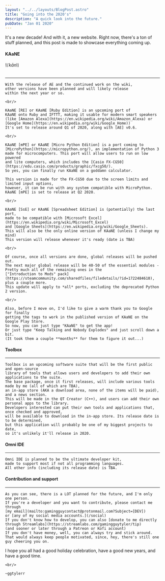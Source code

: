 ```yaml
---
layout: "../../layouts/BlogPost.astro"
title: "Going into the 2020's"
description: "A quick look into the future."
pubDate: "Jan 01 2020"
---
```


<section>
    It's a new decade! And with it, a new website. 
    Right now, there's a ton of stuff planned, 
    and this post is made to showcase everything coming up.
</section>
<section>
    <h4 class="inline text-2xl">KAaNE </h4><h6 class="inline text-lg">\\ˈkān\\</h6>
    <hr/>

    With the release of AE and the continued work on the wiki, 
    other versions have been planned and will likely release 
    within the next year or so.

    <br/>

    KAaNE [RE] or KAaNE [Ruby Edition] is an upcoming port of 
    KAaNE onto Ruby and IFTTT, making it usable for modern smart speakers 
    (like [Amazon Alexa](https://en.wikipedia.org/wiki/Amazon_Alexa) or 
    [Google Home](https://en.wikipedia.org/wiki/Google_Home)) 
    It's set to release around Q1 of 2020, along with [AE] v0.6.

    <br/>

    KAaNE [mPE] or KAaNE [Micro Python Edition] is a port coming to 
    [MicroPython](https://micropython.org/), an implementation of Python 3 
    made for microcomputers. This port will allow users to run on low powered 
    and lite computers, which includes the [Casio FX-CG50](https://edu.casio.com/products/graphic/fxcg50/). 
    So yes, you can finally run KAaNE on a goddamn calculator.

    This version is made for the FX-CG50 due to the screen limits and limited input options, 
    however, it can be run with any system compatible with MicroPython. 
    KAaNE [mPE] is set to release at Q2 2020.

    <br/>

    KAaNE [SsE] or KAaNE [Spreadsheet Edition] is (potentially) the last port, 
    made to be compatible with [Microsoft Excel](https://en.wikipedia.org/wiki/Microsoft_Excel) 
    and [Google Sheets](https://en.wikipedia.org/wiki/Google_Sheets). 
    This will also be the only online version of KAaNE (unless I change my mind) 
    This version will release whenever it's ready (date is TBA)

    <br/>

    Of course, once all versions are done, global releases will be pushed out. 
    The next major global release will be 40-50 of the essential modules - 
    Pretty much all of the remaining ones in the 
    ["Introduction to Mods" pack](https://steamcommunity.com/sharedfiles/filedetails/?id=1722484610), 
    plus a couple more. 
    This update will apply to *all* ports, excluding the deprecated Python 2 version.

    <br/>

    Also, before I move on, I'd like to give a warm thank you to Google for finally 
    getting the tags to work in the published version of KAaNE on the Google Play Store. 
    So now, you can just type "KAaNE" to get the app! 
    Or just type "Keep Talking and Nobody Explodes" and just scroll down a bit. 
    (It took them a couple **months** for them to figure it out...)
</section>
<section>
    <h4 class="inline text-2xl">Toolbox</h4>
    <hr/>

    Toolbox is an upcoming software suite that will be the first public and open-source 
    library of tools that allows users and developers to add their own applications to the suite. 
    The base package, once it first releases, will include various tools made by me (all of which are TBA), 
    an in-app store (AKA a download area, none of the items will be paid), and a news section. 
    This will be made in the QT Creator (C++), and users can add their own personal apps to the library. 
    Developers interested can put their own tools and applications that, once checked and approved, 
    will be available to download in the in-app store. Its release date is to be determined, 
    but this application will probably be one of my biggest projects to date, 
    so it's unlikely it'll release in 2020.
</section>
<section>
    <h4 class="inline text-2xl">Omni IDE</h4>
    <hr/>

    Omni IDE is planned to be the ultimate developer kit, 
    made to support most if not all programming languages. 
    All other info (including its release date) is TBA.
</section>
<section>
    <h4 class="inline text-2xl">Contribution and support</h4>
    <hr/>

    As you can see, there is a LOT planned for the future, and I'm only one person. 
    If you're a developer and you want to contribute, please contact me through 
    [my email](mailto:gamingguycontact@protonmail.com?Subject=[DEV]) 
    or [any of my social media accounts.](/social) 
    If you don't know how to develop, you can also [donate to me directly through Streamlabs](https://streamlabs.com/gamingguytyler/tip) 
    (and sooner or later through a Patreon or Kofi account) 
    If you don't have money, well, you can always try and stick around. 
    That would always keep people motivated, since, hey, there's still one guy cheering you on.
</section>
<section>
    I hope you all had a good holiday celebration, have a good new years, and have a good time.

    <br/>

    ~ggtylerr
</section>